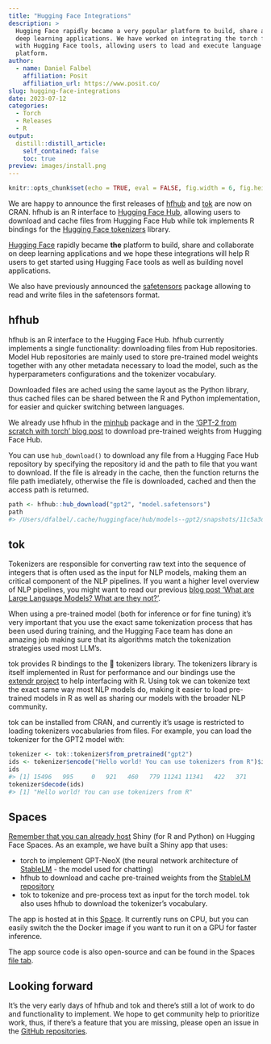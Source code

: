 ```yaml
---
title: "Hugging Face Integrations"
description: >
  Hugging Face rapidly became a very popular platform to build, share and collaborate on 
  deep learning applications. We have worked on integrating the torch for R ecossystem
  with Hugging Face tools, allowing users to load and execute language models from their
  platform.
author:
  - name: Daniel Falbel
    affiliation: Posit
    affiliation_url: https://www.posit.co/
slug: hugging-face-integrations
date: 2023-07-12
categories:
  - Torch
  - Releases
  - R
output:
  distill::distill_article:
    self_contained: false
    toc: true
preview: images/install.png
---
```


```r
knitr::opts_chunk$set(echo = TRUE, eval = FALSE, fig.width = 6, fig.height = 6)
```

We are happy to announce the first releases of [hfhub](https://github.com/mlverse/hfhub) and [tok](https://github.com/mlverse/tok) are now on CRAN. 
hfhub is an R interface to [Hugging Face Hub](https://huggingface.co/docs/hub/index), allowing users to download and cache files
from Hugging Face Hub while tok implements R bindings for the [Hugging Face tokenizers](https://github.com/huggingface/tokenizers)
library.

[Hugging Face](https://huggingface.co) rapidly became **the** platform to build, share and collaborate on 
deep learning applications and we hope these integrations will help R users to
get started using Hugging Face tools as well as building novel applications.

We also have previously announced the [safetensors](https://github.com/mlverse/safetensors) 
package allowing to read and write files in the safetensors format.

## hfhub

hfhub is an R interface to the Hugging Face Hub. hfhub currently implements a single
functionality: downloading files from Hub repositories. Model Hub repositories are
mainly used to store pre-trained model weights together with any other metadata 
necessary to load the model, such as the hyperparameters configurations and the 
tokenizer vocabulary.

Downloaded files are ached using the same layout as the Python library, thus cached
files can be shared between the R and Python implementation, for easier and quicker
switching between languages.

We already use hfhub in the [minhub](https://github.com/mlverse/minhub) package and
in the ['GPT-2 from scratch with torch' blog post](https://blogs.rstudio.com/ai/posts/2023-06-20-gpt2-torch/) to
download pre-trained weights from Hugging Face Hub.

You can use `hub_download()` to download any file from a Hugging Face Hub repository
by specifying the repository id and the path to file that you want to download. 
If the file is already in the cache, then the function returns the file path imediately,
otherwise the file is downloaded, cached and then the access path is returned.

``` r
path <- hfhub::hub_download("gpt2", "model.safetensors")
path
#> /Users/dfalbel/.cache/huggingface/hub/models--gpt2/snapshots/11c5a3d5811f50298f278a704980280950aedb10/model.safetensors
```

## tok

Tokenizers are responsible for converting raw text into the sequence of integers that 
is often used as the input for NLP models, making them an critical component of the
NLP pipelines. If you want a higher level overview of NLP pipelines, you might want to read
our previous [blog post 'What are Large Language Models? What are they not?'](https://blogs.rstudio.com/ai/posts/2023-06-20-llm-intro/#overall-architecture).

When using a pre-trained model (both for inference or for fine tuning) it's very 
important that you use the exact same tokenization process that has been used during
training, and the Hugging Face team has done an amazing job making sure that its algorithms
match the tokenization strategies used most LLM's. 

tok provides R bindings to the 🤗 tokenizers library. The tokenizers library is itself
implemented in Rust for performance and our bindings use the [extendr project](https://github.com/extendr/extendr)
to help interfacing with R. Using tok we can tokenize text the exact same way most
NLP models do, making it easier to load pre-trained models in R as well as sharing
our models with the broader NLP community.

tok can be installed from CRAN, and currently it's usage is restricted to loading
tokenizers vocabularies from files. For example, you can load the tokenizer for the GPT2
model with:

``` r
tokenizer <- tok::tokenizer$from_pretrained("gpt2")
ids <- tokenizer$encode("Hello world! You can use tokenizers from R")$ids
ids
#> [1] 15496   995     0   921   460   779 11241 11341   422   371
tokenizer$decode(ids)
#> [1] "Hello world! You can use tokenizers from R"
```

## Spaces

[Remember that you can already host](https://shiny.posit.co/blog/posts/shiny-on-hugging-face/) 
Shiny (for R and Python) on Hugging Face Spaces. As an example, we have built a Shiny
app that uses:

- torch to implement GPT-NeoX (the neural network architecture of [StableLM](https://huggingface.co/stabilityai/stablelm-tuned-alpha-3b) - the model used for chatting)
- hfhub to download and cache pre-trained weights from the [StableLM repository](https://huggingface.co/stabilityai/stablelm-tuned-alpha-3b)
- tok to tokenize and pre-process text as input for the torch model. tok also uses hfhub to download the tokenizer's vocabulary.

The app is hosted at in this [Space](https://huggingface.co/spaces/posit/gptneox-chat).
It currently runs on CPU, but you can easily switch the the Docker image if you want
to run it on a GPU for faster inference.

The app source code is also open-source and can be found in the Spaces [file tab](https://huggingface.co/spaces/dfalbel/gptneox-chat/tree/main).

## Looking forward

It's the very early days of hfhub and tok and there's still a lot of work to do
and functionality to implement. We hope to get community help to prioritize work,
thus, if there's a feature that you are missing, please open an issue in the 
[GitHub repositories](https://github.com/mlverse/tok).
